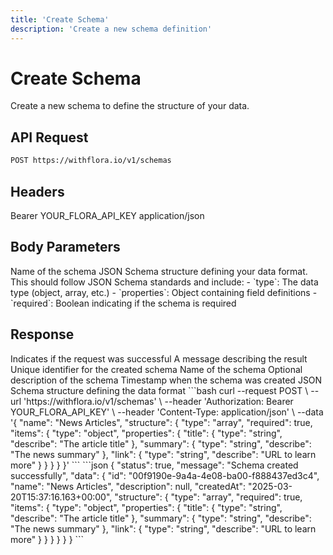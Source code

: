 ```yaml
---
title: 'Create Schema'
description: 'Create a new schema definition'
---
```


# Create Schema

Create a new schema to define the structure of your data.

## API Request

```bash
POST https://withflora.io/v1/schemas
```

## Headers

<ParamField header="Authorization" required>
  Bearer YOUR_FLORA_API_KEY
</ParamField>

<ParamField header="Content-Type" required>
  application/json
</ParamField>

## Body Parameters

<ParamField body="name" type="string" required>
  Name of the schema
</ParamField>

<ParamField body="structure" type="object" required>
  JSON Schema structure defining your data format. This should follow JSON Schema standards and include:
  - `type`: The data type (object, array, etc.)
  - `properties`: Object containing field definitions
  - `required`: Boolean indicating if the schema is required
</ParamField>

## Response

<ResponseField name="status" type="boolean">
  Indicates if the request was successful
</ResponseField>

<ResponseField name="message" type="string">
  A message describing the result
</ResponseField>

<ResponseField name="data" type="object">
  <Expandable title="properties">
    <ResponseField name="id" type="string">
      Unique identifier for the created schema
    </ResponseField>
    <ResponseField name="name" type="string">
      Name of the schema
    </ResponseField>
    <ResponseField name="description" type="string">
      Optional description of the schema
    </ResponseField>
    <ResponseField name="createdAt" type="string">
      Timestamp when the schema was created
    </ResponseField>
    <ResponseField name="structure" type="object">
      JSON Schema structure defining the data format
    </ResponseField>
  </Expandable>
</ResponseField>

<RequestExample>
```bash
curl --request POST \
  --url 'https://withflora.io/v1/schemas' \
  --header 'Authorization: Bearer YOUR_FLORA_API_KEY' \
  --header 'Content-Type: application/json' \
  --data '{
    "name": "News Articles",
    "structure": {
      "type": "array",
      "required": true,
      "items": {
        "type": "object",
        "properties": {
          "title": {
            "type": "string",
            "describe": "The article title"
          },
          "summary": {
            "type": "string",
            "describe": "The news summary"
          },
          "link": {
            "type": "string",
            "describe": "URL to learn more"
          }
        }
      }
    }
  }'
```
</RequestExample>

<ResponseExample>
```json
{
  "status": true,
  "message": "Schema created successfully",
  "data": {
    "id": "00f9190e-9a4a-4e08-ba00-f888437ed3c4",
    "name": "News Articles",
    "description": null,
    "createdAt": "2025-03-20T15:37:16.163+00:00",
    "structure": {
      "type": "array",
      "required": true,
      "items": {
        "type": "object",
        "properties": {
          "title": {
            "type": "string",
            "describe": "The article title"
          },
          "summary": {
            "type": "string",
            "describe": "The news summary"
          },
          "link": {
            "type": "string",
            "describe": "URL to learn more"
          }
        }
      }
    }
  }
}
```
</ResponseExample>
